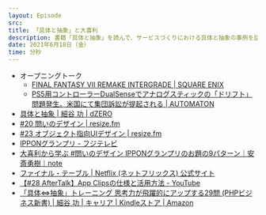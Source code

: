 ```yaml
---
layout: Episode
src: 
title: 「具体と抽象」と大喜利
description: 書籍「具体と抽象」を読んで、サービスづくりにおける具体と抽象の事例を話しつつ、「大喜利」とのみえない関係性について話しました。
date: 2021年6月18日（金）
time: 分秒
---
```


- オープニングトーク
    - [FINAL FANTASY VII REMAKE INTERGRADE | SQUARE ENIX](https://www.jp.square-enix.com/ffviir_ig/)
    - [PS5用コントローラーDualSenseでアナログスティックの「ドリフト」問題発生。米国にて集団訴訟が提起される | AUTOMATON](https://automaton-media.com/articles/newsjp/20210216-152141/)
- [具体と抽象 | 細谷 功 | dZERO](https://shop.dze.ro/books/52)
- [#20 問いのデザイン | resize.fm](https://resize.fm/ep/20-the-design-of-questions)
- [#23 オブジェクト指向UIデザイン | resize.fm](https://resize.fm/ep/23-object-oriented-user-interface-design)
- [IPPONグランプリ - フジテレビ](https://www.fujitv.co.jp/ippon/)
- [大喜利から学ぶ #問いのデザイン IPPONグランプリのお題の9パターン｜安斎勇樹｜note](https://note.com/yuki_anzai/n/n1384db3cc64e)
- [ファイナル・テーブル | Netflix (ネットフリックス) 公式サイト](https://www.netflix.com/jp/title/80201866)
- [【#28 AfterTalk】App Clipsの仕様と活用方法 - YouTube](https://youtu.be/eQ0D0NuMjBM)
- [「具体⇔抽象」トレーニング 思考力が飛躍的にアップする29問 (PHPビジネス新書) | 細谷 功 | キャリア | Kindleストア | Amazon](https://www.amazon.co.jp/dp/B0868GMSBG/)

